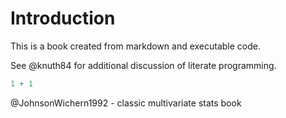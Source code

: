 # Introduction

This is a book created from markdown and executable code.

See @knuth84 for additional discussion of literate programming.

```r
1 + 1
```



@JohnsonWichern1992 - classic multivariate stats book